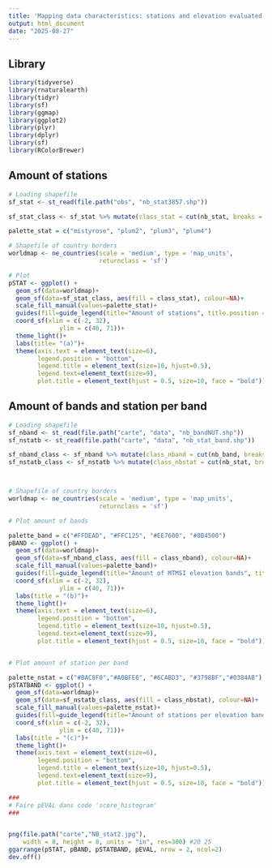 ```yaml
---
title: 'Mapping data characteristics: stations and elevation evaluated'
output: html_document
date: "2025-08-27"
---
```


## Library

```r

library(tidyverse)
library(rnaturalearth)
library(tidyr)
library(sf)
library(ggmap)
library(ggplot2)
library(plyr)
library(dplyr)
library(sf)
library(RColorBrewer)

```

## Amount of stations

```r

# Loading shapefile
sf_stat <- st_read(file.path("obs", "nb_stat3857.shp"))

sf_stat_class <- sf_stat %>% mutate(class_stat = cut(nb_stat, breaks = c(0,10,50,100,150), labels=c("1-10","10-50","50-100","100-150")))

palette_stat = c("mistyrose", "plum2", "plum3", "plum4")

# Shapefile of country borders
worldmap <- ne_countries(scale = 'medium', type = 'map_units',
                         returnclass = 'sf')

# Plot
pSTAT <- ggplot() +
  geom_sf(data=worldmap)+
  geom_sf(data=sf_stat_class, aes(fill = class_stat), colour=NA)+
  scale_fill_manual(values=palette_stat)+ 
  guides(fill=guide_legend(title="Amount of stations", title.position = "top")) +
  coord_sf(xlim = c(-2, 32), 
              ylim = c(40, 71))+ 
  theme_light()+
  labs(title= "(a)")+
  theme(axis.text = element_text(size=6), 
        legend.position = "bottom", 
        legend.title = element_text(size=10, hjust=0.5),
        legend.text=element_text(size=9),
        plot.title = element_text(hjust = 0.5, size=10, face = "bold"))

```

## Amount of bands and station per band

```r

# Loading shapefile
sf_nband <- st_read(file.path("carte", "data", "nb_bandNUT.shp"))
sf_nstatb <- st_read(file.path("carte", "data", "nb_stat_band.shp"))

sf_nband_class <- sf_nband %>% mutate(class_nband = cut(nb_band, breaks = c(0,1,10,20,25), labels=c("1","2-10","10-20","20-25")))
sf_nstatb_class <- sf_nstatb %>% mutate(class_nbstat = cut(nb_stat, breaks = c(0,5,10,20,30,65), labels=c("1-5","5-10","10-20","20-30","30-65")))



# Shapefile of country borders
worldmap <- ne_countries(scale = 'medium', type = 'map_units',
                         returnclass = 'sf')

# Plot amount of bands

palette_band = c("#FFDEAD", "#FFC125", "#EE7600", "#8B4500")
pBAND <- ggplot() +
  geom_sf(data=worldmap)+
  geom_sf(data=sf_nband_class, aes(fill = class_nband), colour=NA)+
  scale_fill_manual(values=palette_band)+ 
  guides(fill=guide_legend(title="Amount of MTMSI elevation bands", title.position = "top")) +
  coord_sf(xlim = c(-2, 32), 
              ylim = c(40, 71))+ 
  labs(title = "(b)")+
  theme_light()+
  theme(axis.text = element_text(size=6), 
        legend.position = "bottom", 
        legend.title = element_text(size=10, hjust=0.5),
        legend.text=element_text(size=9),
        plot.title = element_text(hjust = 0.5, size=10, face = "bold"))


# Plot amount of station per band

palette_nstat = c("#BAC8F0","#A0BFE6", "#6CABD3", "#3798BF","#0384AB")
pSTATBAND <- ggplot() +
  geom_sf(data=worldmap)+
  geom_sf(data=sf_nstatb_class, aes(fill = class_nbstat), colour=NA)+
  scale_fill_manual(values=palette_nstat)+ 
  guides(fill=guide_legend(title="Amount of stations per elevation band", title.position = "top")) +
  coord_sf(xlim = c(-2, 32), 
              ylim = c(40, 71))+ 
  labs(title = "(c)")+
  theme_light()+
  theme(axis.text = element_text(size=6), 
        legend.position = "bottom", 
        legend.title = element_text(size=10, hjust=0.5),
        legend.text=element_text(size=9),
        plot.title = element_text(hjust = 0.5, size=10, face = "bold"))

###
# Faire pEVAL dans code 'score_histogram'
###


png(file.path("carte","NB_stat2.jpg"), 
    width = 8, height = 8, units = "in", res=300) #20 25
ggarrange(pSTAT, pBAND, pSTATBAND, pEVAL, nrow = 2, ncol=2)
dev.off()


```